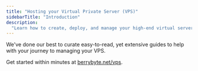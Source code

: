 ```yaml
---
title: "Hosting your Virtual Private Server (VPS)"
sidebarTitle: "Introduction"
description:
  "Learn how to create, deploy, and manage your high-end virtual server."
---
```


We've done our best to curate easy-to-read, yet extensive guides to help with
your journey to managing your VPS.

Get started within minutes at [berrybyte.net/vps](https://berrybyte.net/vps/).
